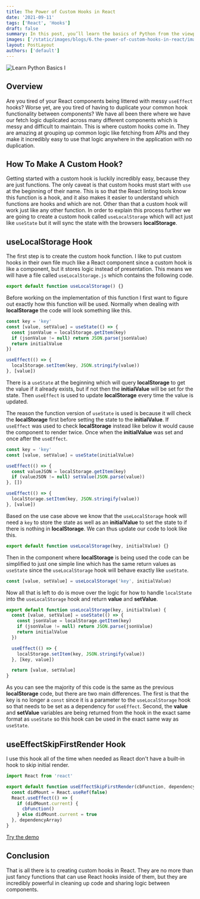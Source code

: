 ```yaml
---
title: The Power of Custom Hooks in React
date: '2021-09-11'
tags: ['React', 'Hooks']
draft: false
summary: In this post, you’ll learn the basics of Python from the viewpoint of JavaScript Developer and know the differences between these Programming languages.
images: ['/static/images/blogs/6.the-power-of-custom-hooks-in-react/image1.png']
layout: PostLayout
authors: ['default']
---
```


![Learn Python Basics I](/static/images/blogs/6.the-power-of-custom-hooks-in-react/image1.png)

<TOCInline toc={props.toc} toHeading={2} />

## Overview

Are you tired of your React components being littered with messy `useEffect` hooks?
Worse yet, are you tired of having to duplicate your common hook functionality between components?
We have all been there where we have our fetch logic duplicated across many different components which is messy and difficult to maintain.
This is where custom hooks come in. They are amazing at grouping up common logic like fetching from APIs
and they make it incredibly easy to use that logic anywhere in the application with no duplication.

## How To Make A Custom Hook?

Getting started with a custom hook is luckily incredibly easy, because they are just functions.
The only caveat is that custom hooks must start with `use` at the beginning of their name.
This is so that the React linting tools know this function is a hook,
and it also makes it easier to understand which functions are hooks and which are not.
Other than that a custom hook will work just like any other function.
In order to explain this process further we are going to create a custom hook called `useLocalStorage`
which will act just like `useState` but it will sync the state with the browsers **localStorage**.

## useLocalStorage Hook

The first step is to create the custom hook function.
I like to put custom hooks in their own file much like a React component since a custom hook is like a component,
but it stores logic instead of presentation. This means we will have a file called `useLocalStorage.js` which contains the following code.

```jsx
export default function useLocalStorage() {}
```

Before working on the implementation of this function I first want to figure out exactly how this function will be used.
Normally when dealing with **localStorage** the code will look something like this.

```jsx
const key = 'key'
const [value, setValue] = useState(() => {
  const jsonValue = localStorage.getItem(key)
  if (jsonValue != null) return JSON.parse(jsonValue)
  return initialValue
})

useEffect(() => {
  localStorage.setItem(key, JSON.stringify(value))
}, [value])
```

There is a `useState` at the beginning which will query **localStorage** to get the value if it already exists,
but if not then the **initialValue** will be set for the state.
Then `useEffect` is used to update **localStorage** every time the value is updated.

The reason the function version of `useState` is used is because it will check the **localStorage** first before setting the state to the **initialValue**.
If `useEffect` was used to check **localStorage** instead like below it would cause the component to render twice.
Once when the **initialValue** was set and once after the `useEffect`.

```jsx
const key = 'key'
const [value, setValue] = useState(initialValue)

useEffect(() => {
  const valueJSON = localStorage.getItem(key)
  if (valueJSON != null) setValue(JSON.parse(value))
}, [])

useEffect(() => {
  localStorage.setItem(key, JSON.stringify(value))
}, [value])
```

Based on the use case above we know that the `useLocalStorage` hook will need a `key` to store the state
as well as an **initialValue** to set the state to if there is nothing in **localStorage**.
We can thus update our code to look like this.

```jsx
export default function useLocalStorage(key, initialValue) {}
```

Then in the component where **localStorage** is being used the code can be simplified to just one simple line
which has the same return values as `useState` since the `useLocalStorage` hook will behave exactly like `useState`.

```jsx
const [value, setValue] = useLocalStorage('key', initialValue)
```

Now all that is left to do is move over the logic for how to handle `localState` into the `useLocalStorage` hook and return **value** and **setValue**.

```jsx {10,12}
export default function useLocalStorage(key, initialValue) {
  const [value, setValue] = useState(() => {
    const jsonValue = localStorage.getItem(key)
    if (jsonValue != null) return JSON.parse(jsonValue)
    return initialValue
  })

  useEffect(() => {
    localStorage.setItem(key, JSON.stringify(value))
  }, [key, value])

  return [value, setValue]
}
```

As you can see the majority of this code is the same as the previous **localStorage** code,
but there are two main differences. The first is that the key is no longer a `const` since it is a parameter to the `useLocalStorage` hook
so that needs to be set as a dependency for `useEffect`.
Second, the **value** and **setValue** variables are being returned from the hook in the exact same format as `useState`
so this hook can be used in the exact same way as `useState`.

## useEffectSkipFirstRender Hook

I use this hook all of the time when needed as React don't have a built-in hook to skip initial render.

```jsx
import React from 'react'

export default function useEffectSkipFirstRender(cbFunction, dependencyArray) {
  const didMount = React.useRef(false)
  React.useEffect(() => {
    if (didMount.current) {
      cbFunction()
    } else didMount.current = true
  }, dependencyArray)
}
```

[Try the demo](https://stackblitz.com/edit/react-xm82vm)

## Conclusion

That is all there is to creating custom hooks in React.
They are no more than just fancy functions that can use React hooks inside of them,
but they are incredibly powerful in cleaning up code and sharing logic between components.
